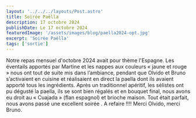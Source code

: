 ---
layout: '../../../layouts/Post.astro'
title: Soirée Paëlla
description: 17 octobre 2024
publishDate: Le 17 octobre 2024
featuredImage: '/assets/images/blog/paella2024-opt.jpg'
excerpt: 'Soirée Paëlla'
tags: ['sortie']
---

Notre repas mensuel d'octobre 2024 avait pour thème l'Espagne. Les éventails apportés par Martine et les nappes aux couleurs « jaune et rouge » nous ont tout de suite mis dans l’ambiance, pendant que Olvido et Bruno s’activaient en cuisine et réalisaient en direct la paella dont ils avaient apporté tous les ingrédients. Après un traditionnel apéritif, les sélistes ont pu dégusté la paella, ils se sont bien régalés et en bouquet final, nous avons eu droit au « Cuajada » (flan espagnol) et brioche maison. Tout était parfait, nous avons passé une excellent soirée . A refaire !!!! Merci Olvido, merci Bruno.